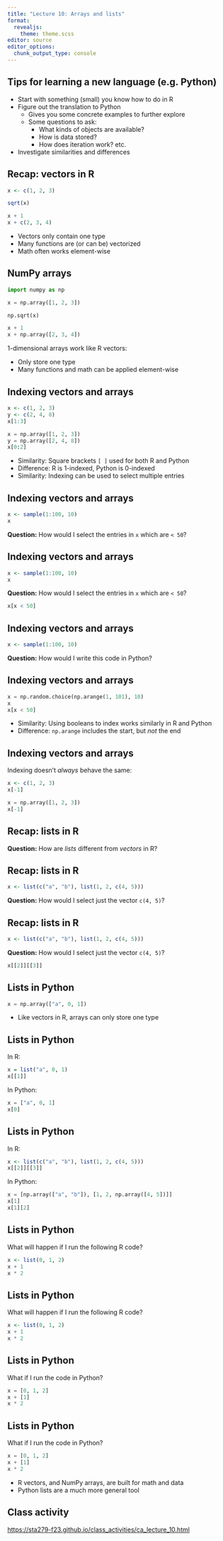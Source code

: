 ```yaml
---
title: "Lecture 10: Arrays and lists"
format: 
  revealjs:
    theme: theme.scss
editor: source
editor_options: 
  chunk_output_type: console
---
```


## Tips for learning a new language (e.g. Python)

* Start with something (small) you know how to do in R
* Figure out the translation to Python
  * Gives you some concrete examples to further explore
  * Some questions to ask:
    * What kinds of objects are available?
    * How is data stored?
    * How does iteration work? etc.
* Investigate similarities and differences 

## Recap: vectors in R

```r
x <- c(1, 2, 3)

sqrt(x)

x + 1
x + c(2, 3, 4)
```

* Vectors only contain one type
* Many functions are (or can be) vectorized
* Math often works element-wise

## NumPy arrays

```python
import numpy as np

x = np.array([1, 2, 3])

np.sqrt(x)

x + 1
x + np.array([2, 3, 4])
```

1-dimensional arrays work like R vectors:

* Only store one type
* Many functions and math can be applied element-wise

## Indexing vectors and arrays

```r
x <- c(1, 2, 3)
y <- c(2, 4, 8)
x[1:3]
```


```python
x = np.array([1, 2, 3])
y = np.array([2, 4, 8])
x[0:2]
```

* Similarity: Square brackets `[ ]` used for both R and Python
* Difference: R is 1-indexed, Python is 0-indexed
* Similarity: Indexing can be used to select multiple entries

## Indexing vectors and arrays

```r
x <- sample(1:100, 10)
x
```

**Question:** How would I select the entries in `x` which are `< 50`?

## Indexing vectors and arrays

```r
x <- sample(1:100, 10)
x
```

**Question:** How would I select the entries in `x` which are `< 50`?

```r
x[x < 50]
```

## Indexing vectors and arrays

```r
x <- sample(1:100, 10)
```

**Question:** How would I write this code in Python?

## Indexing vectors and arrays


```python
x = np.random.choice(np.arange(1, 101), 10)
x
x[x < 50]
```

* Similarity: Using booleans to index works similarly in R and Python
* Difference: `np.arange` includes the start, but *not* the end

## Indexing vectors and arrays

Indexing doesn't *always* behave the same:

```r
x <- c(1, 2, 3)
x[-1]
```

```python
x = np.array([1, 2, 3])
x[-1]
```

## Recap: lists in R

**Question:** How are *lists* different from *vectors* in R?

## Recap: lists in R

```r
x <- list(c("a", "b"), list(1, 2, c(4, 5)))
```

**Question:** How would I select just the vector `c(4, 5)`?

## Recap: lists in R

```r
x <- list(c("a", "b"), list(1, 2, c(4, 5)))
```

**Question:** How would I select just the vector `c(4, 5)`?
```r
x[[2]][[3]]
```

## Lists in Python

```python
x = np.array(["a", 0, 1])
```

* Like vectors in R, arrays can only store one type

## Lists in Python

In R:

```r
x = list("a", 0, 1)
x[[1]]
```

In Python:

```python
x = ["a", 0, 1]
x[0]
```

## Lists in Python

In R:

```r
x <- list(c("a", "b"), list(1, 2, c(4, 5)))
x[[2]][[3]]
```

In Python:

```python
x = [np.array(["a", "b"]), [1, 2, np.array([4, 5])]]
x[1]
x[1][2]
```

## Lists in Python

What will happen if I run the following R code?

```r
x <- list(0, 1, 2)
x + 1
x * 2
```

## Lists in Python

What will happen if I run the following R code?

```r
x <- list(0, 1, 2)
x + 1
x * 2
```

## Lists in Python

What if I run the code in Python?

```python
x = [0, 1, 2]
x + [1]
x * 2
```

## Lists in Python

What if I run the code in Python?

```python
x = [0, 1, 2]
x + [1]
x * 2
```
* R vectors, and NumPy arrays, are built for math and data
* Python lists are a much more general tool

## Class activity

[https://sta279-f23.github.io/class_activities/ca_lecture_10.html](https://sta279-f23.github.io/class_activities/ca_lecture_10.html)


